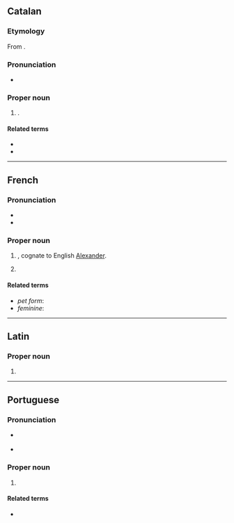 ==Catalan==
{{wikipedia|Alexandre (nom)|lang=ca}}

===Etymology===
From {{der|ca|grc|Ἀλέξανδρος}}.

===Pronunciation===
* {{ca-IPA|aleksandre}}

===Proper noun===
{{ca-proper noun|m}}

# {{given name|male|lang=ca|eq=Alexander|from=Ancient Greek}}.

====Related terms====
* {{l|ca|Àlex}}
* {{l|ca|Alexandra}}

----

==French==

===Pronunciation===
* {{fr-IPA||Alecsandre}}
* {{audio|Fr-Alexandre.ogg|audio|lang=fr}}

===Proper noun===
{{fr-proper noun|m}}

# {{given name|male|lang=fr}}, cognate to English [[Alexander]].
# {{surname|lang=fr}}

====Related terms====
* ''pet form'': {{l|fr|Alex}}
* ''feminine'': {{l|fr|Alexandra}}

----

==Latin==

===Proper noun===
{{la-proper noun-form|Alexandre}}

# {{inflection of|Alexander||voc|s|lang=la}}

----

==Portuguese==

===Pronunciation===
* {{a|Brazil}} {{IPA|/ˌa.le.ˈʃɐ̃.dɾi/|lang=pt}}
* {{a|Portugal}} {{IPA|/əɫɨˈʃə̃dɾə/|lang=pt}}

===Proper noun===
{{pt-proper noun|m}}

# {{given name|male|lang=pt|eq=Alexander}}

====Related terms====
* {{l|pt|Alexandra}} {{qualifier|feminine form}}